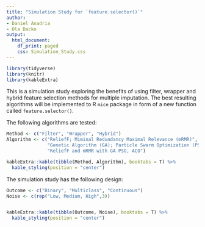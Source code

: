 ```yaml
---
title: "Simulation Study for `feature.selector()`"
author:
- Daniel Anadria
- Ola Dacko
output:
  html_document:
    df_print: paged
    css: Simulation_Study.css
---
```


```r
library(tidyverse)
library(knitr)
library(kableExtra)
```



This is a  simulation study exploring the benefits of using filter, wrapper and hybrid feature selection methods for multiple imputation. The best resulting algorithms will be implemented to R `mice` package in form of a new function called `feature.selector()`.

The following algorithms are tested:


```r
Method <- c("Filter", "Wrapper", "Hybrid")
Algorithm <- c("ReliefF; Miminal Redundancy Maximal Relevance (mRMR)", 
               "Genetic Algorithm (GA); Particle Swarm Optimization (PSO); Ant Colony Optimization (ACO)",
               "ReliefF and mRMR with GA PSO, ACO")

kableExtra::kable(tibble(Method, Algorithm), booktabs = T) %>%
  kable_styling(position = "center")

```


The simulation study has the following design:

```r
Outcome <- c("Binary", "Multiclass", "Continuous")
Noise <- c(rep("Low, Medium, High",3))


kableExtra::kable(tibble(Outcome, Noise), booktabs = T) %>%
  kable_styling(position = "center")

```

